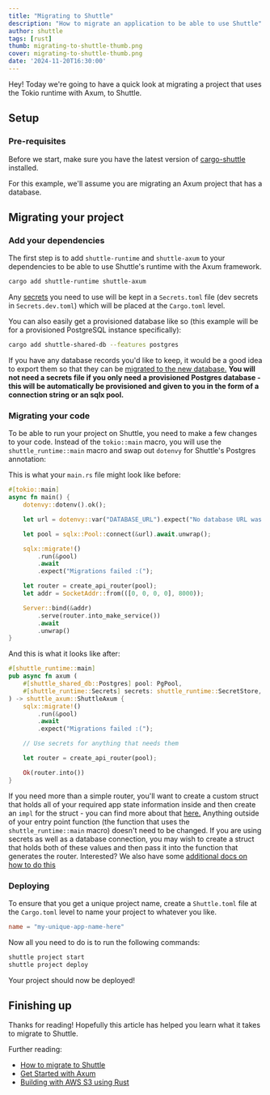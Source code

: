 ```yaml
---
title: "Migrating to Shuttle"
description: "How to migrate an application to be able to use Shuttle"
author: shuttle
tags: [rust]
thumb: migrating-to-shuttle-thumb.png
cover: migrating-to-shuttle-thumb.png
date: '2024-11-20T16:30:00'
---
```


Hey! Today we're going to have a quick look at migrating a project that uses the Tokio runtime with Axum, to Shuttle. 

## Setup

### Pre-requisites
Before we start, make sure you have the latest version of [cargo-shuttle](https://docs.shuttle.dev/getting-started/installation) installed. 

For this example, we'll assume you are migrating an Axum project that has a database.

## Migrating your project

### Add your dependencies

The first step is to add `shuttle-runtime` and `shuttle-axum` to your dependencies to be able to use Shuttle's runtime with the Axum framework. 

```bash
cargo add shuttle-runtime shuttle-axum
```

Any [secrets](https://docs.shuttle.dev/resources/shuttle-secrets) you need to use will be kept in a `Secrets.toml` file (dev secrets in `Secrets.dev.toml`) which will be placed at the `Cargo.toml` level.

You can also easily get a provisioned database like so (this example will be for a provisioned PostgreSQL instance specifically):

```bash
cargo add shuttle-shared-db --features postgres
```

If you have any database records you'd like to keep, it would be a good idea to export them so that they can be [migrated to the new database.](https://docs.shuttle.dev/guides/migrate-shared-postgres)
**You will not need a secrets file if you only need a provisioned Postgres database - this will be automatically be provisioned and given to you in the form of a connection string or an sqlx pool.**

### Migrating your code

To be able to run your project on Shuttle, you need to make a few changes to your code.
Instead of the `tokio::main` macro, you will use the `shuttle_runtime::main` macro and swap out `dotenvy` for Shuttle's Postgres annotation:

This is what your `main.rs` file might look like before:

```rust main.rs
#[tokio::main]
async fn main() {
    dotenvy::dotenv().ok();

    let url = dotenvy::var("DATABASE_URL").expect("No database URL was set!");

    let pool = sqlx::Pool::connect(&url).await.unwrap();

    sqlx::migrate!()
        .run(&pool)
        .await
        .expect("Migrations failed :(");

    let router = create_api_router(pool);
    let addr = SocketAddr::from(([0, 0, 0, 0], 8000));

    Server::bind(&addr)
        .serve(router.into_make_service())
        .await
        .unwrap()
}
```

And this is what it looks like after:

```rust main.rs
#[shuttle_runtime::main]
pub async fn axum (
    #[shuttle_shared_db::Postgres] pool: PgPool,
    #[shuttle_runtime::Secrets] secrets: shuttle_runtime::SecretStore,
) -> shuttle_axum::ShuttleAxum {
    sqlx::migrate!()
        .run(&pool)
        .await
        .expect("Migrations failed :(");

    // Use secrets for anything that needs them

    let router = create_api_router(pool);

    Ok(router.into())
}
```

If you need more than a simple router, you'll want to create a custom struct that holds all of your required app state information inside and then create an `impl` for the struct - you can find more about that [here.](https://docs.shuttle.rs/tutorials/custom-service) Anything outside of your entry point function (the function that uses the `shuttle_runtime::main` macro) doesn't need to be changed. If you are using secrets as well as a database connection, you may wish to create a struct that holds both of these values and then pass it into the function that generates the router. Interested? We also have some [additional docs on how to do this]()

### Deploying

To ensure that you get a unique project name, create a `Shuttle.toml` file at the `Cargo.toml` level to name your project to whatever you like.

```toml
name = "my-unique-app-name-here"
```

Now all you need to do is to run the following commands:

```bash
shuttle project start
shuttle project deploy
```

Your project should now be deployed!

## Finishing up

Thanks for reading! Hopefully this article has helped you learn what it takes to migrate to Shuttle.

Further reading:
- [How to migrate to Shuttle](https://docs.shuttle.dev/migrations/introduction)
- [Get Started with Axum](https://www.shuttle.dev/blog/2023/12/06/using-axum-rust)
- [Building with AWS S3 using Rust](https://www.shuttle.dev/blog/2024/04/17/using-aws-s3-rust)
